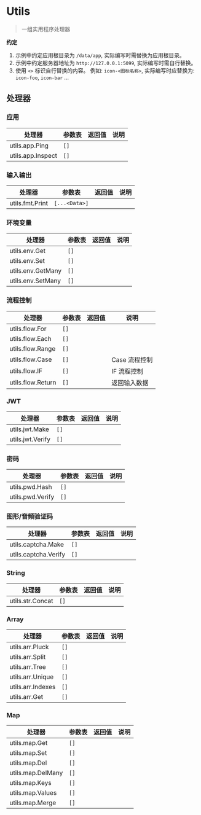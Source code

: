 # Utils

<blockquote>
  <p>一组实用程序处理器</p>
</blockquote>

**约定**

1. 示例中约定应用根目录为 `/data/app`, 实际编写时需替换为应用根目录。
2. 示例中约定服务器地址为 `http://127.0.0.1:5099`, 实际编写时需自行替换。
3. 使用 `<>` 标识自行替换的内容。 例如: `icon-<图标名称>`, 实际编写时应替换为: `icon-foo`, `icon-bar` ...

## 处理器

### 应用

| 处理器            | 参数表 | 返回值 | 说明 |
| ----------------- | ------ | ------ | ---- |
| utils.app.Ping    | `[]`   |        |      |
| utils.app.Inspect | `[]`   |        |      |

### 输入输出

| 处理器          | 参数表        | 返回值 | 说明 |
| --------------- | ------------- | ------ | ---- |
| utils.fmt.Print | `[...<Data>]` |        |      |

### 环境变量

| 处理器            | 参数表 | 返回值 | 说明 |
| ----------------- | ------ | ------ | ---- |
| utils.env.Get     | `[]`   |        |      |
| utils.env.Set     | `[]`   |        |      |
| utils.env.GetMany | `[]`   |        |      |
| utils.env.SetMany | `[]`   |        |      |

### 流程控制

| 处理器            | 参数表 | 返回值 | 说明          |
| ----------------- | ------ | ------ | ------------- |
| utils.flow.For    | `[]`   |        |               |
| utils.flow.Each   | `[]`   |        |               |
| utils.flow.Range  | `[]`   |        |               |
| utils.flow.Case   | `[]`   |        | Case 流程控制 |
| utils.flow.IF     | `[]`   |        | IF 流程控制   |
| utils.flow.Return | `[]`   |        | 返回输入数据  |

### JWT

| 处理器           | 参数表 | 返回值 | 说明 |
| ---------------- | ------ | ------ | ---- |
| utils.jwt.Make   | `[]`   |        |      |
| utils.jwt.Verify | `[]`   |        |      |

### 密码

| 处理器           | 参数表 | 返回值 | 说明 |
| ---------------- | ------ | ------ | ---- |
| utils.pwd.Hash   | `[]`   |        |      |
| utils.pwd.Verify | `[]`   |        |      |

### 图形/音频验证码

| 处理器               | 参数表 | 返回值 | 说明 |
| -------------------- | ------ | ------ | ---- |
| utils.captcha.Make   | `[]`   |        |      |
| utils.captcha.Verify | `[]`   |        |      |

### String

| 处理器           | 参数表 | 返回值 | 说明 |
| ---------------- | ------ | ------ | ---- |
| utils.str.Concat | `[]`   |        |      |

### Array

| 处理器            | 参数表 | 返回值 | 说明 |
| ----------------- | ------ | ------ | ---- |
| utils.arr.Pluck   | `[]`   |        |      |
| utils.arr.Split   | `[]`   |        |      |
| utils.arr.Tree    | `[]`   |        |      |
| utils.arr.Unique  | `[]`   |        |      |
| utils.arr.Indexes | `[]`   |        |      |
| utils.arr.Get     | `[]`   |        |      |

### Map

| 处理器            | 参数表 | 返回值 | 说明 |
| ----------------- | ------ | ------ | ---- |
| utils.map.Get     | `[]`   |        |      |
| utils.map.Set     | `[]`   |        |      |
| utils.map.Del     | `[]`   |        |      |
| utils.map.DelMany | `[]`   |        |      |
| utils.map.Keys    | `[]`   |        |      |
| utils.map.Values  | `[]`   |        |      |
| utils.map.Merge   | `[]`   |        |      |
